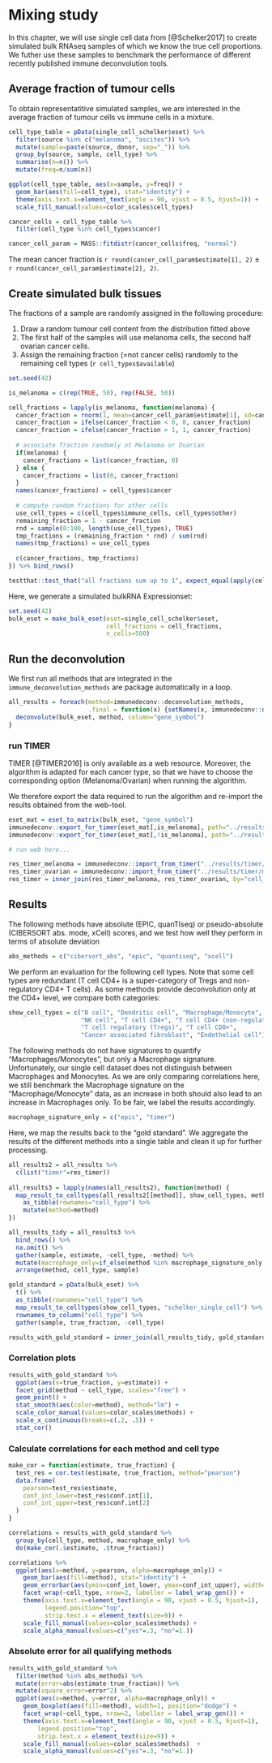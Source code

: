 # Mixing study

In this chapter, we will use single cell data from [@Schelker2017] to create simulated bulk RNAseq samples 
of which we know the true cell proportions. We futher use these samples to benchmark the performance of different recently published immune deconvolution tools. 

## Average fraction of tumour cells
To obtain representatitive simulated samples, we are interested in the average fraction of tumour cells vs immune cells in a mixture. 

```r
cell_type_table = pData(single_cell_schelker$eset) %>%
  filter(source %in% c("melanoma", "ascites")) %>%
  mutate(sample=paste(source, donor, sep="_")) %>% 
  group_by(source, sample, cell_type) %>% 
  summarise(n=n()) %>%
  mutate(freq=n/sum(n))

ggplot(cell_type_table, aes(x=sample, y=freq)) +
  geom_bar(aes(fill=cell_type), stat="identity") + 
  theme(axis.text.x=element_text(angle = 90, vjust = 0.5, hjust=1)) + 
  scale_fill_manual(values=color_scales$cell_types)
```


```r
cancer_cells = cell_type_table %>% 
  filter(cell_type %in% cell_types$cancer) 
```

```r
cancer_cell_param = MASS::fitdistr(cancer_cells$freq, "normal")
```

The mean cancer fraction is `r round(cancer_cell_param$estimate[1], 2)` ± `r round(cancer_cell_param$estimate[2], 2)`. 


## Create simulated bulk tissues
The fractions of a sample are randomly assigned in the following procedure: 

1. Draw a random tumour cell content from the distribution fitted above
2. The first half of the samples will use melanoma cells, the second half ovarian cancer cells. 
3. Assign the remaining fraction (=not cancer cells)  randomly to the remaining cell types (`r cell_types$available`)

```r
set.seed(42)

is_melanoma = c(rep(TRUE, 50), rep(FALSE, 50))

cell_fractions = lapply(is_melanoma, function(melanoma) {
  cancer_fraction = rnorm(1, mean=cancer_cell_param$estimate[1], sd=cancer_cell_param$estimate[2])
  cancer_fraction = ifelse(cancer_fraction < 0, 0, cancer_fraction)
  cancer_fraction = ifelse(cancer_fraction > 1, 1, cancer_fraction)
  
  # associate fraction randomly ot Melanoma or Ovarian
  if(melanoma) {
    cancer_fractions = list(cancer_fraction, 0)
  } else {
    cancer_fractions = list(0, cancer_fraction)
  }
  names(cancer_fractions) = cell_types$cancer
  
  # compute random fractions for other cells
  use_cell_types = c(cell_types$immune_cells, cell_types$other)
  remaining_fraction = 1 - cancer_fraction
  rnd = sample(0:100, length(use_cell_types), TRUE)
  tmp_fractions = (remaining_fraction * rnd) / sum(rnd)
  names(tmp_fractions) = use_cell_types
  
  c(cancer_fractions, tmp_fractions)
}) %>% bind_rows()

testthat::test_that("all fractions sum up to 1", expect_equal(apply(cell_fractions, 1, sum), rep(1, 100)))
```

Here, we generate a simulated bulkRNA Expressionset: 
```r
set.seed(42)
bulk_eset = make_bulk_eset(eset=single_cell_schelker$eset,
                           cell_fractions = cell_fractions,
                           n_cells=500)
```


## Run the deconvolution
We first run all methods that are integrated in the `immune_deconvolution_methods` are package automatically in a loop. 
```r
all_results = foreach(method=immunedeconv::deconvolution_methods,
                      .final = function(x) {setNames(x, immunedeconv::deconvolution_methods)}) %dopar% {
  deconvolute(bulk_eset, method, column="gene_symbol")
}
```

### run TIMER
TIMER [@TIMER2016] is only available as a web resource. Moreover, the algorithm is adapted for each cancer type, so that we have to choose the corresponding option (Melanoma/Ovarian) when running the algorithm. 

We therefore export the data required to run the algorithm and re-import the results obtained from the web-tool. 

```r
eset_mat = eset_to_matrix(bulk_eset, "gene_symbol")
immunedeconv::export_for_timer(eset_mat[,is_melanoma], path="../results/timer/mixing/input_melanoma.tsv")
immunedeconv::export_for_timer(eset_mat[,!is_melanoma], path="../results/timer/mixing/input_ovarian.tsv")

# run web here...

res_timer_melanoma = immunedeconv::import_from_timer("../results/timer/mixing/result_melanoma.csv")
res_timer_ovarian = immunedeconv::import_from_timer("../results/timer/mixing/result_ovarian.csv")
res_timer = inner_join(res_timer_melanoma, res_timer_ovarian, by="cell_type") 
```




## Results
The following methods have absolute (EPIC, quanTIseq) or pseudo-absolute (CIBERSORT abs. mode, xCell) scores, and we test how well they perform 
in terms of absolute deviation
```r
abs_methods = c("cibersort_abs", "epic", "quantiseq", "xcell")
```

We perform an evaluation for the following cell types.
Note that some cell types are redundant (T cell CD4+ is a super-category of Tregs and non-regulatory CD4+ T cells). 
As some methods provide deconvolution only at the CD4+ level, we compare both categories:
```r
show_cell_types = c("B cell", "Dendritic cell", "Macrophage/Monocyte",
                    "NK cell", "T cell CD4+", "T cell CD4+ (non-regulatory)",
                    "T cell regulatory (Tregs)", "T cell CD8+",
                    "Cancer associated fibroblast", "Endothelial cell")
```

The following methods do not have signatures to quantify "Macrophages/Monocytes", but only a Macrophage signature. Unfortunately, 
our single cell dataset does not distinguish between Macrophages and Monocytes. As we are only comparing correlations here, we still 
benchmark the Macrophage signature on the "Macrophage/Monocyte" data, as an increase in both should also lead to an increase in Macrophages only. 
To be fair, we label the results accordingly. 

```r
macrophage_signature_only = c("epic", "timer")
```

Here, we map the results back to the "gold standard". We aggregate the results of the different methods
into a single table and clean it up for further processing. 
```r
all_results2 = all_results %>% 
  c(list("timer"=res_timer))
  
all_results3 = lapply(names(all_results2), function(method) {
  map_result_to_celltypes(all_results2[[method]], show_cell_types, method) %>%
    as_tibble(rownames="cell_type") %>%
    mutate(method=method)
}) 

all_results_tidy = all_results3 %>%
  bind_rows() %>%
  na.omit() %>% 
  gather(sample, estimate, -cell_type, -method) %>%
  mutate(macrophage_only=if_else(method %in% macrophage_signature_only & cell_type == "Macrophage/Monocyte", "yes", "no")) %>%
  arrange(method, cell_type, sample) 

gold_standard = pData(bulk_eset) %>%
  t() %>%
  as_tibble(rownames="cell_type") %>% 
  map_result_to_celltypes(show_cell_types, "schelker_single_cell") %>% 
  rownames_to_column("cell_type") %>% 
  gather(sample, true_fraction, -cell_type)
```

```r
results_with_gold_standard = inner_join(all_results_tidy, gold_standard, by=c("sample", "cell_type"))
```

### Correlation plots
```r
results_with_gold_standard %>%
  ggplot(aes(x=true_fraction, y=estimate)) +
  facet_grid(method ~ cell_type, scales="free") +
  geom_point() +
  stat_smooth(aes(color=method), method="lm") + 
  scale_color_manual(values=color_scales$methods) + 
  scale_x_continuous(breaks=c(.2, .5)) + 
  stat_cor()
```


### Calculate correlations for each method and cell type
```r
make_cor = function(estimate, true_fraction) {
  test_res = cor.test(estimate, true_fraction, method="pearson")
  data.frame(
    pearson=test_res$estimate,
    conf_int_lower=test_res$conf.int[1],
    conf_int_upper=test_res$conf.int[2]
  )
}

correlations = results_with_gold_standard %>%
  group_by(cell_type, method, macrophage_only) %>%
  do(make_cor(.$estimate, .$true_fraction))
```

```r
correlations %>% 
  ggplot(aes(x=method, y=pearson, alpha=macrophage_only)) +
    geom_bar(aes(fill=method), stat="identity") +
    geom_errorbar(aes(ymin=conf_int_lower, ymax=conf_int_upper), width=.2) + 
    facet_wrap(~cell_type, nrow=2, labeller = label_wrap_gen()) + 
    theme(axis.text.x=element_text(angle = 90, vjust = 0.5, hjust=1),
          legend.position="top",
          strip.text.x = element_text(size=9)) +
    scale_fill_manual(values=color_scales$methods) + 
    scale_alpha_manual(values=c("yes"=.3, "no"=1.))
```


### Absolute error for all qualifying methods
```r
results_with_gold_standard %>% 
  filter(method %in% abs_methods) %>% 
  mutate(error=abs(estimate-true_fraction)) %>%
  mutate(square_error=error^2) %>% 
  ggplot(aes(x=method, y=error, alpha=macrophage_only)) + 
    geom_boxplot(aes(fill=method), width=1, position="dodge") + 
    facet_wrap(~cell_type, nrow=2, labeller = label_wrap_gen()) + 
    theme(axis.text.x=element_text(angle = 90, vjust = 0.5, hjust=1),
        legend.position="top",
        strip.text.x = element_text(size=9)) +
    scale_fill_manual(values=color_scales$methods)  + 
    scale_alpha_manual(values=c("yes"=.3, "no"=1.))
```

